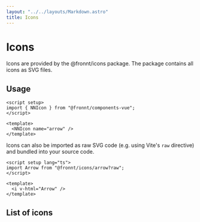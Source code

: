 ```yaml
---
layout: "../../layouts/Markdown.astro"
title: Icons
---
```



# Icons

Icons are provided by the @fronnt/icons package. The package contains all icons as SVG files.

## Usage

```vue
<script setup>
import { NNIcon } from "@fronnt/components-vue";
</script>

<template>
  <NNIcon name="arrow" />
</template>
```

Icons can also be imported as raw SVG code (e.g. using Vite's `raw` directive) and bundled into your source code.

```vue
<script setup lang="ts">
import Arrow from "@fronnt/icons/arrow?raw";
</script>

<template>
  <i v-html="Arrow" />
</template>
```

## List of icons

<Icons />
